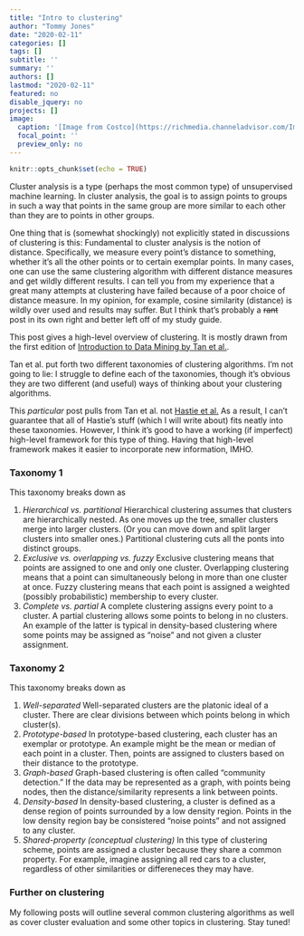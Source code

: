```yaml
---
title: "Intro to clustering"
author: "Tommy Jones"
date: "2020-02-11"
categories: []
tags: []
subtitle: ''
summary: ''
authors: []
lastmod: "2020-02-11"
featured: no
disable_jquery: no
projects: []
image:
  caption: '[Image from Costco](https://richmedia.channeladvisor.com/ImageDelivery/imageService?profileId=12026540&id=1110747&recipeId=728f)'
  focal_point: ''
  preview_only: no
---
```


```r
knitr::opts_chunk$set(echo = TRUE)
```


Cluster analysis is a type (perhaps the most common type) of unsupervised machine learning.
In cluster analysis, the goal is to assign points to groups in such a way that points in the same group are more similar to each other than they are to points in other groups.

One thing that is (somewhat shockingly) not explicitly stated in discussions of clustering is this:
Fundamental to cluster analysis is the notion of distance.
Specifically, we measure every point's distance to something, whether it's all the other points or to certain exemplar points.
In many cases, one can use the same clustering algorithm with different distance measures and get wildly different results.
I can tell you from my experience that a great many attempts at clustering have failed because of a poor choice of distance measure.
In my opinion, for example, cosine similarity (distance) is wildly over used and results may suffer.
But I think that's probably a ~~rant~~ post in its own right and better left off of my study guide.

This post gives a high-level overview of clustering.
It is mostly drawn from the first edition of [Introduction to Data Mining by Tan et al.](https://www-users.cs.umn.edu/~kumar001/dmbook/index.php).

Tan et al. put forth two different taxonomies of clustering algorithms.
I'm not going to lie: I struggle to define each of the taxonomies, though it's obvious they are two different (and useful) ways of thinking about your clustering algorithms.

This *particular* post pulls from Tan et al. not [Hastie et al.]()
As a result, I can't guarantee that all of Hastie's stuff (which I will write about) fits neatly into these taxonomies.
However, I think it's good to have a working (if imperfect) high-level framework for this type of thing.
Having that high-level framework makes it easier to incorporate new information, IMHO.

### Taxonomy 1

This taxonomy breaks down as 

1. *Hierarchical vs. partitional*
   Hierarchical clustering assumes that clusters are hierarchically nested. As one moves up the tree, smaller clusters merge into larger clusters. (Or you can move down and split larger clusters into smaller ones.) Partitional clustering cuts all the ponts into distinct groups. 
2. *Exclusive vs. overlapping vs. fuzzy*
   Exclusive clustering means that points are assigned to one and only one cluster. Overlapping clustering means that a point can simultaneously belong in more than one cluster at once. Fuzzy clustering means that each point is assigned a weighted (possibly probabilistic) membership to every cluster.
3. *Complete vs. partial*
   A complete clustering assigns every point to a cluster. A partial clustering allows some points to belong in no clusters. An example of the latter is typical in density-based clustering where some points may be assigned as "noise" and not given a cluster assignment.

### Taxonomy 2

This taxonomy breaks down as 

1. *Well-separated*
   Well-separated clusters are the platonic ideal of a cluster. There are clear divisions between which points belong in which cluster(s).
2. *Prototype-based*
   In prototype-based clustering, each cluster has an exemplar or prototype. An example might be the mean or median of each point in a cluster. Then, points are assigned to clusters based on their distance to the prototype.
3. *Graph-based*
   Graph-based clustering is often called "community detection." If the data may be represented as a graph, with points being nodes, then the distance/similarity represents a link between points.
4. *Density-based*
   In density-based clustering, a cluster is defined as a dense region of points surrounded by a low density region. Points in the low density region bay be consistered "noise points" and not assigned to any cluster.
5. *Shared-property (conceptual clustering)*
   In this type of clustering scheme, points are assigned a cluster because they share a common property. For example, imagine assigning all red cars to a cluster, regardless of other similarities or differeneces they may have.
   
### Further on clustering
My following posts will outline several common clustering algorithms as well as cover cluster evaluation and some other topics in clustering. Stay tuned!

